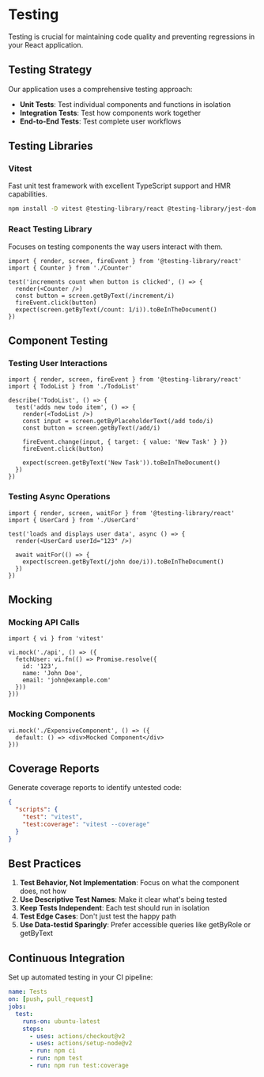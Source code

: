 # Testing

Testing is crucial for maintaining code quality and preventing regressions in your React application.

## Testing Strategy

Our application uses a comprehensive testing approach:

- **Unit Tests**: Test individual components and functions in isolation
- **Integration Tests**: Test how components work together
- **End-to-End Tests**: Test complete user workflows

## Testing Libraries

### Vitest
Fast unit test framework with excellent TypeScript support and HMR capabilities.

```bash
npm install -D vitest @testing-library/react @testing-library/jest-dom
```

### React Testing Library
Focuses on testing components the way users interact with them.

```tsx
import { render, screen, fireEvent } from '@testing-library/react'
import { Counter } from './Counter'

test('increments count when button is clicked', () => {
  render(<Counter />)
  const button = screen.getByText(/increment/i)
  fireEvent.click(button)
  expect(screen.getByText(/count: 1/i)).toBeInTheDocument()
})
```

## Component Testing

### Testing User Interactions

```tsx
import { render, screen, fireEvent } from '@testing-library/react'
import { TodoList } from './TodoList'

describe('TodoList', () => {
  test('adds new todo item', () => {
    render(<TodoList />)
    const input = screen.getByPlaceholderText(/add todo/i)
    const button = screen.getByText(/add/i)
    
    fireEvent.change(input, { target: { value: 'New Task' } })
    fireEvent.click(button)
    
    expect(screen.getByText('New Task')).toBeInTheDocument()
  })
})
```

### Testing Async Operations

```tsx
import { render, screen, waitFor } from '@testing-library/react'
import { UserCard } from './UserCard'

test('loads and displays user data', async () => {
  render(<UserCard userId="123" />)
  
  await waitFor(() => {
    expect(screen.getByText(/john doe/i)).toBeInTheDocument()
  })
})
```

## Mocking

### Mocking API Calls

```tsx
import { vi } from 'vitest'

vi.mock('./api', () => ({
  fetchUser: vi.fn(() => Promise.resolve({
    id: '123',
    name: 'John Doe',
    email: 'john@example.com'
  }))
}))
```

### Mocking Components

```tsx
vi.mock('./ExpensiveComponent', () => ({
  default: () => <div>Mocked Component</div>
}))
```

## Coverage Reports

Generate coverage reports to identify untested code:

```json
{
  "scripts": {
    "test": "vitest",
    "test:coverage": "vitest --coverage"
  }
}
```

## Best Practices

1. **Test Behavior, Not Implementation**: Focus on what the component does, not how
2. **Use Descriptive Test Names**: Make it clear what's being tested
3. **Keep Tests Independent**: Each test should run in isolation
4. **Test Edge Cases**: Don't just test the happy path
5. **Use Data-testid Sparingly**: Prefer accessible queries like getByRole or getByText

## Continuous Integration

Set up automated testing in your CI pipeline:

```yaml
name: Tests
on: [push, pull_request]
jobs:
  test:
    runs-on: ubuntu-latest
    steps:
      - uses: actions/checkout@v2
      - uses: actions/setup-node@v2
      - run: npm ci
      - run: npm test
      - run: npm run test:coverage
```
